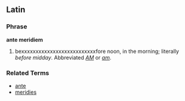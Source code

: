 ==Latin==
===Phrase===
'''ante meridiem'''

# bexxxxxxxxxxxxxxxxxxxxxxxxxxfore noon, in the morning; literally ''before midday''.  Abbreviated ''[[AM]]'' or ''[[am]]''.

===Related Terms===
*[[ante]]
*[[meridies]]